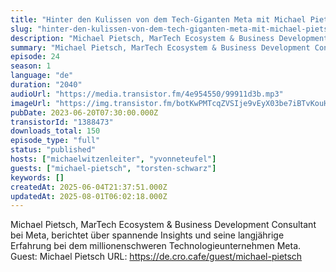 ```yaml
---
title: "Hinter den Kulissen von dem Tech-Giganten Meta mit Michael Pietsch"
slug: "hinter-den-kulissen-von-dem-tech-giganten-meta-mit-michael-pietsch"
description: "Michael Pietsch, MarTech Ecosystem & Business Development Consultant bei Meta, berichtet über spannende Insights und seine langjährige Erfahrung bei dem millionenschweren Technologieunternehmen Meta. Guest: Michael Pietsch URL: https://de.cro.cafe/guest/michael-pietsch"
summary: "Michael Pietsch, MarTech Ecosystem & Business Development Consultant bei Meta, berichtet über spannende Insights und seine langjährige Erfahrung bei dem millionenschweren Technologieunternehmen Meta. Guest: Michael Pietsch URL: https://de.cro.cafe/guest/michael-pietsch"
episode: 24
season: 1
language: "de"
duration: "2040"
audioUrl: "https://media.transistor.fm/4e954550/99911d3b.mp3"
imageUrl: "https://img.transistor.fm/botKwPMTcqZVSIje9vEyX03be7iBTvKouH81DiLCGTc/rs:fill:0:0:1/w:1400/h:1400/q:60/mb:500000/aHR0cHM6Ly9pbWct/dXBsb2FkLXByb2R1/Y3Rpb24udHJhbnNp/c3Rvci5mbS9mMTgx/MDc2NjQ2MGUzZGY3/NGNkMDFmOGFkYTJh/M2I1ZS5wbmc.webp"
pubDate: 2023-06-20T07:30:00.000Z
transistorId: "1388473"
downloads_total: 150
episode_type: "full"
status: "published"
hosts: ["michaelwitzenleiter", "yvonneteufel"]
guests: ["michael-pietsch", "torsten-schwarz"]
keywords: []
createdAt: 2025-06-04T21:37:51.000Z
updatedAt: 2025-08-01T06:02:18.000Z
---
```


Michael Pietsch, MarTech Ecosystem & Business Development Consultant bei Meta, berichtet über spannende Insights und seine langjährige Erfahrung bei dem millionenschweren Technologieunternehmen Meta. Guest: Michael Pietsch URL: https://de.cro.cafe/guest/michael-pietsch

